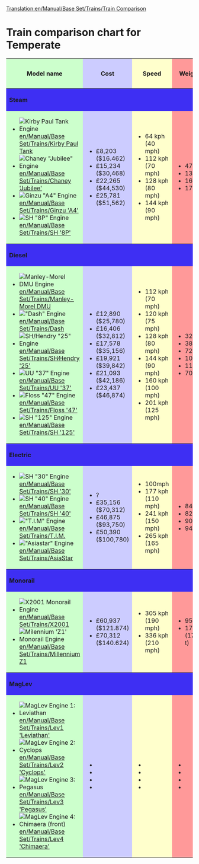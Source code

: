 [[Translation:en/Manual/Base Set/Trains/Train Comparison]]
=Train comparison chart for Temperate=
<table width="100%" bgcolor="white">
<tr><th style="background: #ccffcc">Model name</th><th style="background: #ccccff">Cost</th><th style="background: #ffffcc">Speed</th><th style="background: #ff9999">Weight</th><th style="background: #ffffcc">Power</th><th style="background: #ccccff">Running Costs / year</th><th style="background: #ccffcc">Designed</th><th style="background: #ccffcc">Lifespan</th><th style="background: #ff9999">Capacity</th></tr>
<tr><th colspan="9" style="background: #3e2ff3" align="left">Steam</th></tr>
<tr><td style="background: #ccffcc">
*[[File:en/Manual/Base Set/Trains/Kirbypaultank.png|Kirby Paul Tank Engine]] [[en/Manual/Base Set/Trains/Kirby Paul Tank]]
*[[File:en/Manual/Base Set/Trains/Chaneyjubilee.png|Chaney "Jubilee" Engine]] [[en/Manual/Base Set/Trains/Chaney 'Jubilee']]
*[[File:en/Manual/Base Set/Trains/Ginzua4.png|Ginzu "A4" Engine]] [[en/Manual/Base Set/Trains/Ginzu 'A4']]
*[[File:en/Manual/Base Set/Trains/Sh8p.png|SH "8P" Engine]] [[en/Manual/Base Set/Trains/SH '8P']]
</td><td style="background: #ccccff">
*£8,203 ($16.462)
*£15,234 ($30,468)
*£22,265 ($44,530)
*£25,781 ($51,562)
</td><td style="background: #ffffcc">
*64 kph (40 mph)
*112 kph (70 mph)
*128 kph (80 mph)
*144 kph (90 mph)
</td>
<td style="background: #ff9999">
*47 t
*131 t
*162 t
*170 t
</td><td style="background: #ffffcc">
*300 hp (223 kW)
*1,000 hp (746 kW)
*1,200 hp (895 kW)
*1,600 hp (1193 kW)
</td>
</td><td style="background: #ccccff">
*£820 ($1.640)
*£1,968 ($3,936)
*£2,296 ($4,592)
*£2,132 ($4,264)
</td>
</td><td style="background: #ccffcc">
*1929
*1934
*1935
*1954
</td>
</td><td style="background: #ccffcc">
*15
*21
*20
*23
</td>
</td><td style="background: #ff9999">
*N/A
*N/A
*N/A
*N/A
</td>
</tr>
<tr><th colspan="9" style="background: #3e2ff3" align="left">Diesel</th></tr>
<tr><td style="background: #ccffcc">
*[[File:en/Manual/Base Set/Trains/Manleymoreldmu.png|Manley-Morel DMU Engine]] [[en/Manual/Base Set/Trains/Manley-Morel DMU]]
*[[File:en/Manual/Base Set/Trains/Dash.png|"Dash" Engine]] [[en/Manual/Base Set/Trains/Dash]]
*[[File:en/Manual/Base Set/Trains/Shhendry25.png|SH/Hendry "25" Engine]] [[en/Manual/Base Set/Trains/SH∕Hendry '25']]
*[[File:en/Manual/Base Set/Trains/Uu37.png|UU "37" Engine]] [[en/Manual/Base Set/Trains/UU '37']]
*[[File:en/Manual/Base Set/Trains/Floss47.png|Floss "47" Engine]] [[en/Manual/Base Set/Trains/Floss '47']]
*[[File:en/Manual/Base Set/Trains/Sh125.png|SH "125" Engine]] [[en/Manual/Base Set/Trains/SH '125']]
</td><td style="background: #ccccff">
*£12,890 ($25,780)
*£16,406 ($32,812)
*£17,578 ($35,156)
*£19,921 ($39,842)
*£21,093 ($42,186)
*£23,437 ($46,874)
</td><td style="background: #ffffcc">
*112 kph (70 mph)
*120 kph (75 mph)
*128 kph (80 mph)
*144 kph (90 mph)
*160 kph (100 mph)
*201 kph (125 mph)
</td>
<td style="background: #ff9999">
*32 t
*38 t
*72 t
*101 t
*112 t
*70 t
</td><td style="background: #ffffcc">
*600 hp (447 kW)
*700 hp (523 kW)
*1,250 hp (932 kW)
*1,750 hp (1,305 kW)
*2,580 hp (1,924 kW)
*4,500 hp (3356 kW)
</td>
</td><td style="background: #ccccff">
*£1,278 ($2,556)
*£1,066 ($2,132)
*£1,447 ($2,894)
*£1,828 ($3,656)
*£2,132 ($4,264)
*£2,894 ($5,788)
</td>
</td><td style="background: #ccffcc">
*1957
*1984
*1962
*1959
*1963
*1978
</td>
</td><td style="background: #ccffcc">
*12
*15
*18
*20
*22
*20
</td>
</td><td style="background: #ff9999">
*76 passengers
*80 passengers
*N/A
*N/A
*N/A
*8 bags of mail
</td>
</tr>
<tr><th colspan="9" style="background: #3e2ff3" align="left">Electric</th></tr>
<tr><td style="background: #ccffcc">
*[[File:en/Manual/Base Set/Trains/Sh30.png|SH "30" Engine]] [[en/Manual/Base Set/Trains/SH '30']]
*[[File:en/Manual/Base Set/Trains/Sh40.png|SH "40" Engine]] [[en/Manual/Base Set/Trains/SH '40']]
*[[File:en/Manual/Base Set/Trains/Tim.png|"T.I.M" Engine]] [[en/Manual/Base Set/Trains/T.I.M.]]
*[[File:en/Manual/Base Set/Trains/Asiastar.png|"Asiastar" Engine]] [[en/Manual/Base Set/Trains/AsiaStar]]
</td><td style="background: #ccccff">
*?
*£35,156 ($70,312)
*£46,875 ($93,750)
*£50,390 ($100,780)
</td><td style="background: #ffffcc">
*100mph
*177 kph (110 mph)
*241 kph (150 mph)
*265 kph (165 mph)
</td>
<td style="background: #ff9999">
*84t
*82 t
*90 t
*94 t
</td><td style="background: #ffffcc">
*3,600hp
*5,000 hp
*7,000 hp (5,220 kW)
*8,000 hp (5966 kW)
</td>
</td><td style="background: #ccccff">
*?
*£2,882 ($5,764)
*£3,374 ($6,748)
*£3,514 ($7,028)
</td>
</td><td style="background: #ccffcc">
*1965
*1973
*1984
*1992
</td>
</td><td style="background: #ccffcc">
*23
*23
*25
*25
</td>
</td><td style="background: #ff9999">
*N/A
*N/A
*N/A
*N/A
</td>
</tr>


<tr><th colspan="9" style="background: #3e2ff3" align="left">Monorail</th></tr>
<tr><td style="background: #ccffcc">
*[[File:en/Manual/Base Set/Trains/X2001.png|X2001 Monorail Engine]] [[en/Manual/Base Set/Trains/X2001]]
*[[File:en/Manual/Base Set/Trains/Millenniumz1.png|Milennium 'Z1' Monorail Engine]] [[en/Manual/Base Set/Trains/Millennium Z1]]
</td><td style="background: #ccccff">
*£60,937 ($121.874)
*£70,312 ($140.624)
</td><td style="background: #ffffcc">
*305 kph (190 mph)
*336 kph (210 mph)
</td>
<td style="background: #ff9999">
*95 t
*170 t (171.5 t)
</td><td style="background: #ffffcc">
*9,000 hp (6,618 kW)
*10,000hp (7,353 kW)
</td>
</td><td style="background: #ccccff">
*£3,234 ($6.468)
*£3,374 ($6,748)
</td>
</td><td style="background: #ccffcc">
*1999
*1995
</td>
</td><td style="background: #ccffcc">
*20
*20
</td>
</td><td style="background: #ff9999">
*N/A
*25 passengers
</td>
</tr>
<tr><th colspan="9" style="background: #3e2ff3" align="left">MagLev</th></tr>
<tr><td style="background: #ccffcc">
*[[File:en/Manual/Base Set/Trains/Lev1leviathan.png|MagLev Engine 1: Leviathan]] [[en/Manual/Base Set/Trains/Lev1 'Leviathan']]
*[[File:en/Manual/Base Set/Trains/Lev2cyclops.png|MagLev Engine 2: Cyclops]] [[en/Manual/Base Set/Trains/Lev2 'Cyclops']]
*[[File:en/Manual/Base Set/Trains/Lev3pegasus.png|MagLev Engine 3: Pegasus]] [[en/Manual/Base Set/Trains/Lev3 'Pegasus']]
*[[File:en/Manual/Base Set/Trains/Lev4chimaerarhead.png|MagLev Engine 4: Chimaera (front)]] [[en/Manual/Base Set/Trains/Lev4 'Chimaera']]
</td><td style="background: #ccccff">
*
*
*
*
</td><td style="background: #ffffcc">
*
*
*
*
</td>
<td style="background: #ff9999">
*
*
*
*
</td><td style="background: #ffffcc">
*
*
*
*
</td>
</td><td style="background: #ccccff">
*
*
*
*
</td>
</td><td style="background: #ccffcc">
*
*
*
*
</td>
</td><td style="background: #ccffcc">
*
*
*
*
</td>
</td><td style="background: #ff9999">
*
*
*
*
</td>
</tr>

</table>